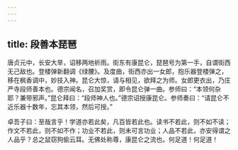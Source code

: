 ```yaml
---
---
---
```

title: 段善本琵琶
---

唐贞元中，长安大旱，诏移两地祈雨。街东有康昆仑，琵琶号为第一手，自谓街西无己敌也。登楼弹新翻调《绿腰》。及度曲，街西亦出一女郎，抱乐器登楼弹之，移在枫香调中，妙技入神。昆仑大惊，请与相见，欲拜之为师。女郎更衣出，乃庄严寺段师善本也。德宗闻名，召加奖赏，即令昆仑弹一曲。参师曰：“本领何杂耶？兼带邪声。”昆仑拜曰：“段师神人也。”德宗诏授康昆仑。参师奏曰：“请昆仑不近乐器十数年，忘其本领，然后可授。”

卓吾子曰：至哉言乎！学道亦若此矣，凡百皆若此也。读书不若此，则不如不读；作文不若此，则不如不作；功业不若此，则未可言功业；人品不若此，亦安得谓之人品乎？总之鼠窃狗偷云耳。无佛处称尊，康昆仑之流也。何足道！何足道！
